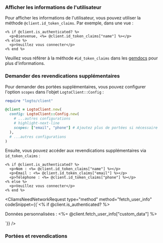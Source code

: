 

### Afficher les informations de l'utilisateur

Pour afficher les informations de l'utilisateur, vous pouvez utiliser la méthode `@client.id_token_claims`. Par exemple, dans une vue :

```erb title="app/views/sample/index.html.erb"
<% if @client.is_authenticated? %>
  <p>Bienvenue, <%= @client.id_token_claims["name"] %></p>
<% else %>
  <p>Veuillez vous connecter</p>
<% end %>
```

Veuillez vous référer à la méthode `#id_token_claims` dans les [gemdocs](https://gemdocs.org/gems/logto/latest) pour plus d'informations.

### Demander des revendications supplémentaires

<FindUserInfoMissing method="id_token_claims" />

<ScopesAndClaimsIntroduction />

Pour demander des portées supplémentaires, vous pouvez configurer l'option `scopes` dans l'objet `LogtoClient::Config` :

```ruby
require "logto/client"

@client = LogtoClient.new(
  config: LogtoClient::Config.new(
    # ...autres configurations
    # highlight-next-line
    scopes: ["email", "phone"] # Ajoutez plus de portées si nécessaire
  ),
  # ...autres configurations
)
```

Ensuite, vous pouvez accéder aux revendications supplémentaires via `id_token_claims` :

```erb title="app/views/sample/index.html.erb"
<% if @client.is_authenticated? %>
  <p>Nom : <%= @client.id_token_claims["name"] %></p>
  <p>Email : <%= @client.id_token_claims["email"] %></p>
  <p>Téléphone : <%= @client.id_token_claims["phone"] %></p>
<% else %>
  <p>Veuillez vous connecter</p>
<% end %>
```

<CliamsNeedNetworkRequest
  type="method"
  method="fetch_user_info"
  codeSnippet={<CodeBlock language="erb" title="app/views/sample/index.html.erb">{`<% if @client.is_authenticated? %>
  <p>Données personnalisées : <%= @client.fetch_user_info["custom_data"] %></p>
<!-- ... -->`}</CodeBlock>}
/>

### Portées et revendications

<ScopesAndClaims />
